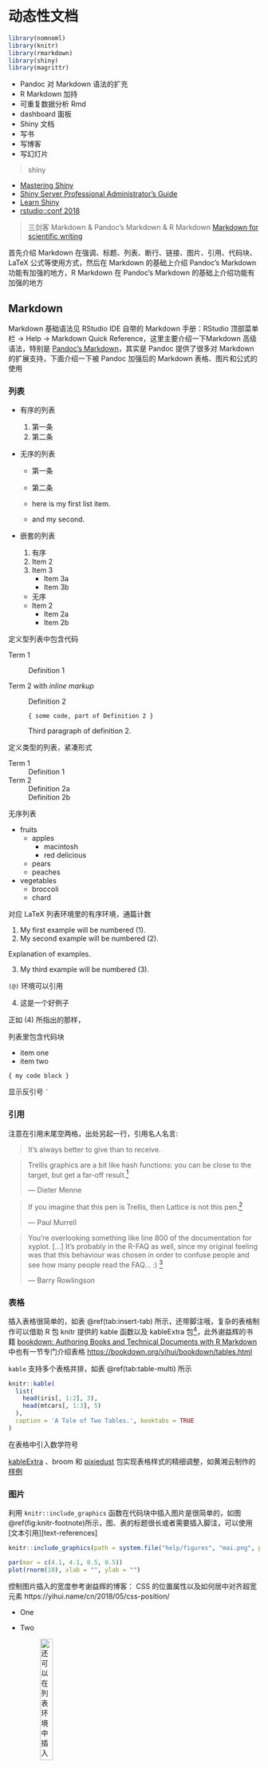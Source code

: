 # 动态性文档 {#Dynamic-Documents}

```r
library(nomnoml)
library(knitr)
library(rmarkdown)
library(shiny)
library(magrittr)
```



::: sidebar
- Pandoc 对 Markdown 语法的扩充
- R Markdown 加持
- 可重复数据分析 Rmd
- dashboard 面板
- Shiny 文档
- 写书
- 写博客
- 写幻灯片
:::


> shiny 

- [Mastering Shiny](https://jcheng5.github.io/shiny-book/)
- [Shiny Server Professional Administrator's Guide](https://docs.rstudio.com/shiny-server/)
- [Learn Shiny](https://shiny.rstudio.com/tutorial/)
- [rstudio::conf 2018](https://github.com/simecek/RStudioConf2018Slides)

> 三剑客 Markdown & Pandoc's Markdown & R Markdown
> [Markdown for scientific writing](https://github.com/scholmd/scholmd/wiki)

首先介绍 Markdown 在强调、标题、列表、断行、链接、图片、引用、代码块、LaTeX 公式等使用方式，然后在 Markdown 的基础上介绍 Pandoc's Markdown 功能有加强的地方，R Markdown 在 Pandoc's Markdown 的基础上介绍功能有加强的地方

## Markdown {#markdown}

Markdown 基础语法见 RStudio IDE 自带的 Markdown 手册：RStudio 顶部菜单栏 -> Help -> Markdown Quick Reference，这里主要介绍一下Markdown 高级语法，特别是 [Pandoc's Markdown](https://pandoc.org/MANUAL.html#pandocs-markdown)，其实是 Pandoc 提供了很多对 Markdown 的扩展支持，下面介绍一下被 Pandoc 加强后的 Markdown 表格、图片和公式的使用

### 列表 {#markdown-list}

- 有序的列表
  1. 第一条
  1. 第二条

- 无序的列表
  - 第一条
  - 第二条

  * here is my first
    list item.
  * and my second.

- 嵌套的列表

  1. 有序
  2. Item 2
  3. Item 3
      + Item 3a
      + Item 3b

  * 无序
  * Item 2
      + Item 2a
      + Item 2b

定义型列表中包含代码

Term 1

:   Definition 1

Term 2 with *inline markup*

:   Definition 2

        { some code, part of Definition 2 }

    Third paragraph of definition 2.

定义类型的列表，紧凑形式

Term 1
  ~ Definition 1

Term 2
  ~ Definition 2a
  ~ Definition 2b
  

无序列表

* fruits
  + apples
    - macintosh
    - red delicious
  + pears
  + peaches
* vegetables
  + broccoli
  + chard


对应  LaTeX 列表环境里的有序环境，通篇计数

(@)  My first example will be numbered (1).
(@)  My second example will be numbered (2).

Explanation of examples.

(@)  My third example will be numbered (3).

`(@)` 环境可以引用

(@good)  这是一个好例子

正如 (@good) 所指出的那样，


列表里包含代码块

-   item one
-   item two

<!-- end of list -->

    { my code block }

显示反引号 `` ` ``




### 引用 {#markdown-quote}

注意在引用末尾空两格，出处另起一行，引用名人名言:

> It's always better to give than to receive.  


> Trellis graphics are a bit like hash functions: 
> you can be close to the target, but get a far-off result.[^lattice-panel]
>
> --- Dieter Menne

[^lattice-panel]: (about problems with creating a suitable lattice panel function) R-help (August 2008)

> If you imagine that this pen is Trellis, then Lattice is not this pen.[^lattice-pen]
>
> --- Paul Murrell

[^lattice-pen]: (on the difference of Lattice (which eventually was called grid) and Trellis) DSC 2001, Wien (March 2001)

> You're overlooking something like line 800 of the documentation for xyplot. [...] 
> It's probably in the R-FAQ as well, 
> since my original feeling was that this behaviour was chosen 
> in order to confuse people and see how many people read the FAQ... :) [^xyplot]
>
> --- Barry Rowlingson 

[^xyplot]: (about the fact that lattice objects have to be print()ed) R-help (May 2005)

### 表格 {#markdown-table}

插入表格很简单的，如表 \@ref(tab:insert-tab) 所示，还带脚注哦，复杂的表格制作可以借助 R 包 knitr 提供的 kable 函数以及 kableExtra 包^[<https://xiangyunhuang.github.io/bookdown-kableExtra/>]，此外谢益辉的书籍 [bookdown: Authoring Books and Technical Documents with R Markdown](https://bookdown.org/yihui/bookdown/) 中也有一节专门介绍表格 <https://bookdown.org/yihui/bookdown/tables.html>

`kable` 支持多个表格并排，如表 \@ref(tab:table-multi) 所示

```r
knitr::kable(
  list(
    head(iris[, 1:2], 3),
    head(mtcars[, 1:3], 5)
  ),
  caption = 'A Tale of Two Tables.', booktabs = TRUE
)
```

在表格中引入数学符号

[kableExtra](https://github.com/haozhu233/kableExtra) 、broom 和 [pixiedust](https://github.com/nutterb/pixiedust) 包实现表格样式的精细调整，如黄湘云制作的 [样例](https://xiangyunhuang.github.io/bookdown-kableExtra/) 


### 图片 {#image}

利用 `knitr::include_graphics` 函数在代码块中插入图片是很简单的，如图\@ref(fig:knitr-footnote)所示，图、表的标题很长或者需要插入脚注，可以使用[文本引用][text-references]

```r
knitr::include_graphics(path = system.file("help/figures", "mai.png", package = "graphics"))
```

```r
par(mar = c(4.1, 4.1, 0.5, 0.5))
plot(rnorm(10), xlab = "", ylab = "")
```

控制图片插入的宽度参考谢益辉的博客： CSS 的位置属性以及如何居中对齐超宽元素 https://yihui.name/cn/2018/05/css-position/

-   One

-   Two

     ![还可以在列表环境中插入图片](figures/mai.png){ width=25% }

-   Three


根据代码动态生成图片，并插入文档中；外部图片插入文档中

```r
plot(AirPassengers)
```

```r
plot(pressure)
plot(AirPassengers)
```

```r
plot(pressure)
plot(AirPassengers)
```

```r
plot(pressure)
plot(AirPassengers)
plot(pressure)
plot(AirPassengers)
```

(ref:fig-cap) 测试文本引用
(ref:text-references) 图表标题很长可使用[文本引用][text-references] 
(ref:footnote) 表格标题里插入脚注，但是 ebooks 不支持这样插入脚注[^longnote]
[^longnote]: Here's one with multiple blocks.
[text-references]: https://bookdown.org/yihui/bookdown/markdown-extensions-by-bookdown.html#text-references

### 公式 {#markdown-math}

行内公式一对美元符号 $\alpha$ 或者 \(\alpha+\beta\)，行间公式 $$\alpha$$ 或者 \[\alpha + \beta\] 对公式编号，如公式 \@ref(eq:likelihood)

\begin{equation}
L(\beta,\boldsymbol{\theta}) = f(y;\beta,\boldsymbol{\theta}) = \int_{\mathbb{R}^{n}}N(t;D\beta,\Sigma(\boldsymbol{\theta}))f(y|t)dt (\#eq:likelihood)
\end{equation}

多行公式分别编号，如公式\@ref(eq:BL-SGLMM) 和公式\@ref(eq:Poss-SGLMM) 

\begin{align}
\log\{\frac{p_i}{1-p_i}\} & = T_{i} = d(x_i)'\beta + S(x_i) + Z_i (\#eq:BL-SGLMM)\\
\log(\lambda_i)           & = T_{i} = d(x_i)'\beta + S(x_i) + Z_i (\#eq:Poss-SGLMM)
\end{align}

多行公式中对某一（些）行编号，如公式 \@ref(eq:align) 和 公式 \@ref(eq:Poss-SGLMM2)

\begin{align} 
g(X_{n}) &= g(\theta)+g'({\tilde{\theta}})(X_{n}-\theta) \\
\sqrt{n}[g(X_{n})-g(\theta)] &= g'\left({\tilde{\theta}}\right) 
  \sqrt{n}[X_{n}-\theta ] (\#eq:align) \\
\log(\lambda_i)  & = T_{i} = d(x_i)'\beta + S(x_i) + Z_i (\#eq:Poss-SGLMM2)  
\end{align} 

多行公式共用一个编号，如公式 \@ref(eq:likelihood2)

\begin{equation}
\begin{aligned}
L(\beta,\boldsymbol{\theta})
& = \int_{\mathbb{R}^{n}} \frac{N(t;D\beta,\Sigma(\boldsymbol{\theta}))f(y|t)}{N(t;D\beta_{0},\Sigma(\boldsymbol{\theta}_{0}))f(y|t)}f(y,t)dt\\
& \varpropto \int_{\mathbb{R}^{n}} \frac{N(t;D\beta,\Sigma(\boldsymbol{\theta}))}{N(t;D\beta_{0},\Sigma(\boldsymbol{\theta}_{0}))}f(t|y)dt \\
&= E_{T|y}\left[\frac{N(t;D\beta,\Sigma(\boldsymbol{\theta}))}{N(t;D\beta_{0},\Sigma(\boldsymbol{\theta}_{0}))}\right] 
\end{aligned}
(\#eq:likelihood2)
\end{equation}

推荐在 `equation` 公式中，使用 `split` 环境，意思是一个公式很长，需要拆成多行，如公式\@ref(eq:var-beta)

\begin{equation} 
\begin{split}
\mathrm{Var}(\hat{\beta}) & =\mathrm{Var}((X'X)^{-1}X'y)\\
 & =(X'X)^{-1}X'\mathrm{Var}(y)((X'X)^{-1}X')'\\
 & =(X'X)^{-1}X'\mathrm{Var}(y)X(X'X)^{-1}\\
 & =(X'X)^{-1}X'\sigma^{2}IX(X'X)^{-1}\\
 & =(X'X)^{-1}\sigma^{2}
\end{split}
(\#eq:var-beta)
\end{equation} 

注意，`\mathbf` 只对字母 $a,b,c,A,B,C$ 加粗，mathjax 不支持公式中使用 `\bm` 对 $\theta,\alpha,\beta,\ldots,\gamma$ 加粗，应该使用 `\boldsymbol`

## Pandoc's Markdown {#pandoc-markdown}

介绍在 Markdown 的基础上添加的功能

## R Markdown {#r-markdown}

R Markdown 站在巨人的肩膀上，这些巨人有 [Markdown](https://daringfireball.net/projects/markdown/)、 [Pandoc](http://pandoc.org) 和 [LaTeX](https://www.latex-project.org/) 等。 

生态系统

1. 报告
   - learnr: Interactive Tutorials with R Markdown <https://rstudio.github.com/learnr/>
   - r2d3: R Interface to D3 Visualizations <https://rstudio.github.io/r2d3/>
   - radix: Radix combines the technical authoring features of Distill with R Markdown, enabling a fully reproducible workflow based on literate programming <https://github.com/radixpub/radix-r>
2. 网络服务
   - RestRserve: RestRserve is a R web API framework for building high-performance microservices and app backends <https://github.com/dselivanov/RestRserve> 基于 [Rserve](https://github.com/s-u/Rserve) 在笔记本上处理请求的吞吐量是每秒10000次，比 plumber 快大约20倍
   - plumber: Turn your R code into a web API. <https://www.rplumber.io>
3. 展示
   - revealjs: R Markdown Format for reveal.js Presentations <https://github.com/rstudio/revealjs>
   - xaringan: Presentation Ninja 幻灯忍者写轮眼 <https://slides.yihui.name/xaringan/>


在指定目录创建 Book 项目，

```r
bookdown:::bookdown_skeleton("~/bookdown-demo")
```

项目根目录的文件列表

```markdown
directory/
├──  index.Rmd
├── 01-intro.Rmd
├── 02-literature.Rmd
├── 03-method.Rmd
├── 04-application.Rmd
├── 05-summary.Rmd
├── 06-references.Rmd
├── _bookdown.yml
├── _output.yml
├──  book.bib
├──  preamble.tex
├──  README.md
└──  style.css
```


### 语法高亮

Pandoc 通过 LaTeX 环境 lstlisting 支持语法高亮，比如

```r
# knit 支持的编程语言及其语法高亮环境
names(knitr::knit_engines$get())
# knit 支持的语法高亮主题
# Pandoc 支持的语法高亮环境
c(
  "ABAP", "IDL", "Plasm", "ACSL",
  "inform", "POV", "Ada", "Java", "Prolog",
  "Algol", "JVMIS", "Promela", "Ant", "ksh",
  "Python", "Assembler", "Lisp", "R", "Awk",
  "Logo", "Reduce", "bash", "make", "Rexx",
  "Basic", "Mathematica", "RSL", "C", "Matlab",
  "Ruby", "C++", "Mercury", "S", "Caml",
  "MetaPost", "SAS", "Clean", "Miranda", "Scilab",
  "Cobol", "Mizar", "sh", "Comal", "ML", "SHELXL",
  "csh", "Modula-2", "Simula", "Delphi",
  "MuPAD", "SQL", "Eiffel", "NASTRAN", "tcl",
  "Elan", "Oberon-2", "TeX", "erlang",
  "OCL", "VBScript", "Euphoria", "Octave",
  "Verilog", "Fortran", "Oz", "VHDL", "GCL",
  "Pascal", "VRML", "Gnuplot", "Perl", "XML",
  "Haskell", "PHP", "XSLT", "HTML", "PL/I"
)
```

## 表格样式 {#table-style}

在数据分析报告中，根据报告的文本格式，我们有不同的数据呈现形式，基于 HTML 和 LaTeX 甚至 DOCX 

表格样式工具 [gt](https://github.com/rstudio/gt) [kableExtra](https://github.com/haozhu233/kableExtra) [flextable](https://github.com/davidgohel/flextable) 和 [DT](https://github.com/rstudio/DT)

[remedy](https://github.com/ThinkR-open/remedy) 格式化 Markdown 语法
[beautifyR](https://github.com/mwip/beautifyR) 整理 Markdown 表格


### HTML 样式 {#table-html}

### LaTeX 样式 {#table-latex}


## 插件  {#rmarkdown-addins}

提高写作效率的 10 大 R 包或 RStudio 插件

- 简化 Markdown 写作 [remedy](https://github.com/ThinkR-open/remedy) 
- 源代码截图 [carbonate](https://github.com/yonicd/carbonate)
- 整理 Markdown 表格 [beautifyR](https://github.com/mwip/beautifyR)
- 引用参考文献 [citr](https://github.com/crsh/citr)
- 格式化 R 代码块 [styler](https://github.com/r-lib/styler)
- 准备可重复的例子，方便在论坛/Github上发问 [reprex](https://github.com/tidyverse/reprex)
- 快速获取 Github 等社交网络活动记录 [butteRfly](https://github.com/jonocarroll/butteRfly)
- 统计 R Markdown 文档中的单词 [wordcountaddin](https://github.com/benmarwick/wordcountaddin)
- 写可重复性研究报告 [rrtools](https://github.com/benmarwick/rrtools)
- RStudio 插件集合 [addinslist](https://github.com/daattali/addinslist)
- 高亮支持 R 帮助文档 [rdoc](https://github.com/mdequeljoe/rdoc)

markdown 简洁设计哲学， Sweave 文学编程思想，期间各种工具粉墨登场，最后分别回到 Pandoc 和 R Markdown

```r
pdb <- tools::CRAN_package_db()
rmd_pkg <- tools::dependsOnPkgs("rmarkdown", installed = pdb, recursive = FALSE)
rmd_lib <- c("RStudio", "LaTeX", "R Markdown", "rmarkdown", "reveal.js", "UIUC",
             "Lua", "R", "Markdown", "shower", "YAML", "bookdown", "blogdown")
rmd_regexp <- paste("'(", paste(rmd_lib, collapse = "|"), ")'", sep = "")
subset(pdb, subset = Package %in% rmd_pkg & grepl("[Mm]arkdown", Title), 
       select = c("Package", "Title")) %>% 
  transform(., Title = gsub("(\\\n)", " ", Title), Package = paste("**", Package, "**", sep = "")) %>%
  transform(., Title = gsub(rmd_regexp, "\\1", Title)) %>%
  knitr::kable(.,
    caption = "R Markdown 生态系统", format = "pandoc",
    booktabs = TRUE, row.names = FALSE
  )
```

## 报告 {#subsec:rmarkdown}

数据分析报告 R Markdown

## 简历 {#subsec:pagedown}

pagedown

## 书籍 {#subsec:bookdown}

bookdown

## 网站 {#subsec:blogdown}

blogdown

## Shiny {#subsec:dashboard}

以 shiny 为代表


```r
library(ggplot2)
p1 <- ggplot(data = iris, aes(x = Sepal.Length, y = Sepal.Width, color = Species)) +
  geom_point() +
  theme_minimal()

p2 <- ggplot(data = iris, aes(x = Petal.Length, y = Petal.Width, color = Species)) +
  geom_point() +
  theme_minimal()

library(patchwork)
p1 + p2
```

ggiraph 将 ggplot 对象转化为网页

```r
library(ggiraph)
girafe(code = print(p1 + p2), width_svg = 8, height_svg = 3)
```

将动态图形嵌入 Shiny App 中

```r
knitr::include_app('https://xiangyun.shinyapps.io/01-iris-ggiraph/', height = '600px')
```

## 幻灯片 {#subsec:xaringan}

xaringan



## 动画视频 {#sec:animation-video}

**animation** 包 [@Xie_2013_animation] 将 Base R 绘制的图形转化为动画或视频

**av** 包 [@av] 基于 [FFmpeg](https://github.com/FFmpeg/FFmpeg) 将静态图片合成视频，而 **gifski** 包 [@gifski] 基于 [gifski](https://github.com/r-rust/gifski) 将静态图片合成 GIF 动画，**gganimate** 包 [@gganimate] 支持将 ggplot2 生成的图形，借助 **gifski** 包转化为动态图片或视频 

```r
library(gganimate)
ggplot(data = Orange, aes(x = age, y = circumference, color = Tree)) +
  geom_point() +
  geom_line() +
  transition_reveal(age)
```
```r
# 在 PDF 里必须指定参数 `fig.show='animate'` 否则插入的只是图片而不是动画
# 在 HTML 里就不必指定参数，默认会生成 gif 图片
# 嵌入 PDF 里面的动画需要 Acrobat Reader 阅读器才能正确地显示
```



制作设计文档

ggplot2 功能结构图

R 闭包、环境等的关系图

## 图表 {#sec:diagram-table}

### TikZ

```tikz
\usetikzlibrary{arrows}
\begin{tikzpicture}[node distance=2cm, auto,>=latex', thick, scale = 0.5]
\node (P) {$P$};
\node (B) [right of=P] {$B$};
\node (A) [below of=P] {$A$};
\node (C) [below of=B] {$C$};
\node (P1) [node distance=1.4cm, left of=P, above of=P] {$\hat{P}$};
\draw[->] (P) to node {$f$} (B);
\draw[->] (P) to node [swap] {$g$} (A);
\draw[->] (A) to node [swap] {$f$} (C);
\draw[->] (B) to node {$g$} (C);
\draw[->, bend right] (P1) to node [swap] {$\hat{g}$} (A);
\draw[->, bend left] (P1) to node {$\hat{f}$} (B);
\draw[->, dashed] (P1) to node {$k$} (P);
\end{tikzpicture}
```

### DOT

```r
digraph test123 {
  a -> b -> c;
  a -> {x y};
  b [shape=box];
  c [label="hello\nworld",color=blue,fontsize=24,
      fontname="Palatino-Italic",fontcolor=red,style=filled];
  a -> z [label="hi", weight=100];
  x -> z [label="multi-line\nlabel"];
  edge [style=dashed,color=red];
  b -> x;
  {rank=same; b x}
}
```


[DiagrammeR](https://github.com/rich-iannone/DiagrammeR)

```r
library(DiagrammeR)
```


### UML {#subsec:uml}


[nomnoml](https://github.com/javierluraschi/nomnoml)

```nomnoml
#stroke: orange
#.circle: fill=#8f8 dashed visual=note

[A]-[B]
[B]-[<circle>C]
```

### 表格 {#subsec:table}

DT gt 和 kableExtra


DT 可以嵌在网页或 Shiny 应用中

kableExtra 支持 HTML 网页和 PDF 文档两种呈现方式


